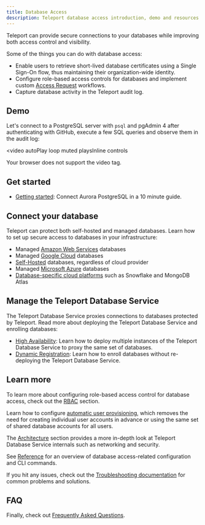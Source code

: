 ```yaml
---
title: Database Access
description: Teleport database access introduction, demo and resources.
---
```


Teleport can provide secure connections to your databases while improving both
access control and visibility.

Some of the things you can do with database access:

- Enable users to retrieve short-lived database certificates using a Single Sign-On
  flow, thus maintaining their organization-wide identity.
- Configure role-based access controls for databases and implement custom
  [Access Request](../access-controls/access-requests.mdx) workflows.
- Capture database activity in the Teleport audit log.

## Demo

Let's connect to a PostgreSQL server with `psql` and pgAdmin 4 after authenticating
with GitHub, execute a few SQL queries and observe them in the audit log:

<video
  autoPlay
  loop
  muted
  playsInline
  controls
>
  <source
    src="../../img/database-access/dbaccessdemo.mp4"
    type="video/mp4"
  />

  <source
    src="../../img/database-access/dbaccessdemo.webm"
    type="video/webm"
  />

  Your browser does not support the video tag.
</video>

## Get started

- [Getting started](./getting-started.mdx): Connect Aurora PostgreSQL in a 10
  minute guide.

## Connect your database

Teleport can protect both self-hosted and managed databases. Learn how to set up
secure access to databases in your infrastructure:

- Managed [Amazon Web Services](./enroll-aws-databases.mdx) databases
- Managed [Google Cloud](./enroll-google-cloud-databases.mdx) databases
- [Self-Hosted](./enroll-self-hosted-databases.mdx) databases, regardless of
  cloud provider
- Managed [Microsoft Azure](./enroll-azure-databases.mdx) databases
- [Database-specific cloud
  platforms](docs/pages/database-access//enroll-managed-databases.mdx) such as
  Snowflake and MongoDB Atlas

## Manage the Teleport Database Service

The Teleport Database Service proxies connections to databases protected by
Teleport. Read more about deploying the Teleport Database Service and
enrolling databases:

- [High Availability](./database-access/guides/ha.mdx): Learn how to deploy
  multiple instances of the Teleport Database Service to proxy the same set of
  databases.
- [Dynamic Registration](./guides/dynamic-registration.mdx): Learn how to enroll
  databases without re-deploying the Teleport Database Service.

## Learn more

To learn more about configuring role-based access control for database access,
check out the [RBAC](./rbac.mdx) section.

Learn how to configure [automatic user
provisioning](./auto-user-provisioning.mdx), which removes the need for creating
individual user accounts in advance or using the same set of shared database
accounts for all users.

The [Architecture](./architecture.mdx) section provides a more in-depth look at
Teleport Database Service internals such as networking and security.

See [Reference](./reference.mdx) for an overview of
database access-related configuration and CLI commands.

If you hit any issues, check out the [Troubleshooting
documentation](./troubleshooting.mdx) for common problems and solutions.

## FAQ

Finally, check out [Frequently Asked Questions](./faq.mdx).
